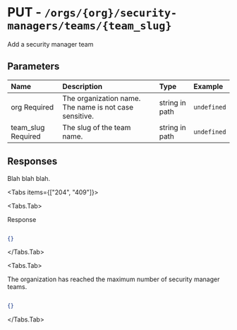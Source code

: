 
# PUT - `/orgs/{org}/security-managers/teams/{team_slug}`

Add a security manager team

## Parameters

| Name | Description | Type | Example |
| :---- | :---- | :---- | :---- |
| org <span class="bg-blue-100 text-blue-800 text-xs font-medium me-2 px-2.5 py-0.5 rounded dark:bg-blue-900 dark:text-blue-300">Required</span> | The organization name. The name is not case sensitive. | string in path | `undefined` |
| team_slug <span class="bg-blue-100 text-blue-800 text-xs font-medium me-2 px-2.5 py-0.5 rounded dark:bg-blue-900 dark:text-blue-300">Required</span> | The slug of the team name. | string in path | `undefined` |

## Responses

Blah blah blah.

<Tabs items={["204", "409"]}>

<Tabs.Tab>

Response

```json

{}

```

</Tabs.Tab>

<Tabs.Tab>

The organization has reached the maximum number of security manager teams.

```json

{}

```

</Tabs.Tab>

</Tabs>